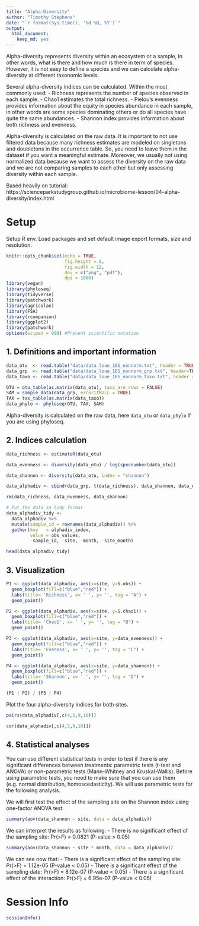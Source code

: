 ```yaml
---
title: "Alpha-Diversity"
author: "Timothy Stephens"
date: "`r format(Sys.time(), '%d %B, %Y')`"
output: 
  html_document:
    keep_md: yes
---
```


Alpha-diversity represents diversity within an ecosystem or a sample, in other words, what is there and how much is there in term of species. However, it is not easy to define a species and we can calculate alpha-diversity at different taxonomic levels.

Several alpha-diversity indices can be calculated. Within the most commonly used:
 - Richness represents the number of species observed in each sample.
 - Chao1 estimates the total richness.
 - Pielou’s evenness provides information about the equity in species abundance in each sample, in other words are some species dominating others or do all species have quite the same abundances.
 - Shannon index provides information about both richness and evenness.

Alpha-diversity is calculated on the raw data. It is important to not use filtered data because many richness estimates are modeled on singletons and doubletons in the occurrence table. So, you need to leave them in the dataset if you want a meaningful estimate.
Moreover, we usually not using normalized data because we want to assess the diversity on the raw data and we are not comparing samples to each other but only assessing diversity within each sample.

Based heavily on tutorial: https://scienceparkstudygroup.github.io/microbiome-lesson/04-alpha-diversity/index.html


# Setup

Setup R env. Load packages and set default image export formats, size and resolution.
```r
knitr::opts_chunk$set(echo = TRUE,
                      fig.height = 8, 
                      fig.width = 12, 
                      dev = c("png", "pdf"),
                      dpi = 1000)
library(vegan)
library(phyloseq)
library(tidyverse)
library(patchwork)
library(agricolae)
library(FSA)
library(rcompanion)
library(ggplot2)
library(patchwork)
options(scipen = 999) #Prevent scientific notation
```



## 1. Definitions and important information

```r
data_otu  <- read.table("data/data_loue_16S_nonnorm.txt", header = TRUE)
data_grp  <- read.table("data/data_loue_16S_nonnorm_grp.txt", header=TRUE, stringsAsFactors = TRUE)
data_taxo <- read.table("data/data_loue_16S_nonnorm_taxo.txt", header = TRUE)

OTU = otu_table(as.matrix(data_otu), taxa_are_rows = FALSE)
SAM = sample_data(data_grp, errorIfNULL = TRUE)
TAX = tax_table(as.matrix(data_taxo))
data_phylo <- phyloseq(OTU, TAX, SAM)
```
Alpha-diversity is calculated on the raw data, here `data_otu` or `data_phylo` if you are using phyloseq.



## 2. Indices calculation

```r
data_richness <- estimateR(data_otu)                                            # calculate richness and Chao1 using vegan package

data_evenness <- diversity(data_otu) / log(specnumber(data_otu))                # calculate evenness index using vegan package

data_shannon <- diversity(data_otu, index = "shannon")                          # calculate Shannon index using vegan package

data_alphadiv <- cbind(data_grp, t(data_richness), data_shannon, data_evenness) # combine all indices in one data table

rm(data_richness, data_evenness, data_shannon)                                  # remove the unnecessary data/vector

# Put the data in tidy format
data_alphadiv_tidy <- 
  data_alphadiv %>%
  mutate(sample_id = rownames(data_alphadiv)) %>%
  gather(key   = alphadiv_index,
         value = obs_values,
         -sample_id, -site, -month, -site_month)

head(data_alphadiv_tidy)
```



## 3. Visualization

```r
P1 <- ggplot(data_alphadiv, aes(x=site, y=S.obs)) +
  geom_boxplot(fill=c("blue","red")) +
  labs(title= 'Richness', x= ' ', y= '', tag = "A") +
  geom_point()

P2 <- ggplot(data_alphadiv, aes(x=site, y=S.chao1)) +
  geom_boxplot(fill=c("blue","red")) +
  labs(title= 'Chao1', x= ' ', y= '', tag = "B") +
  geom_point()

P3 <- ggplot(data_alphadiv, aes(x=site, y=data_evenness)) +
  geom_boxplot(fill=c("blue","red")) +
  labs(title= 'Eveness', x= ' ', y= '', tag = "C") +
  geom_point()

P4 <- ggplot(data_alphadiv, aes(x=site, y=data_shannon)) +
  geom_boxplot(fill=c("blue","red")) +
  labs(title= 'Shannon', x= ' ', y= '', tag = "D") +
  geom_point()

(P1 | P2) / (P3 | P4)
```


Plot the four alpha-diversity indices for both sites.
```r
pairs(data_alphadiv[,c(4,5,9,10)])
```

```r
cor(data_alphadiv[,c(4,5,9,10)])
```



## 4. Statistical analyses

You can use different statistical tests in order to test if there is any significant differences between treatments: parametric tests (t-test and ANOVA) or non-parametric tests (Mann-Whitney and Kruskal-Wallis). Before using parametric tests, you need to make sure that you can use them (e.g. normal distribution, homoscedasticity).
We will use parametric tests for the following analysis.

We will first test the effect of the sampling site on the Shannon index using one-factor ANOVA test.
```r
summary(aov(data_shannon ~ site, data = data_alphadiv))
```
We can interpret the results as following:
 - There is no significant effect of the sampling site: Pr(>F) = 0.0821 (P-value > 0.05)


```r
summary(aov(data_shannon ~ site * month, data = data_alphadiv))
```
We can see now that:
 - There is a significant effect of the sampling site: Pr(>F) = 1.12e-05 (P-value < 0.05)
 - There is a significant effect of the sampling date: Pr(>F) = 8.12e-07 (P-value < 0.05)
 - There is a significant effect of the interaction: Pr(>F) = 6.95e-07 (P-value < 0.05)





# Session Info

```r
sessionInfo()
```
